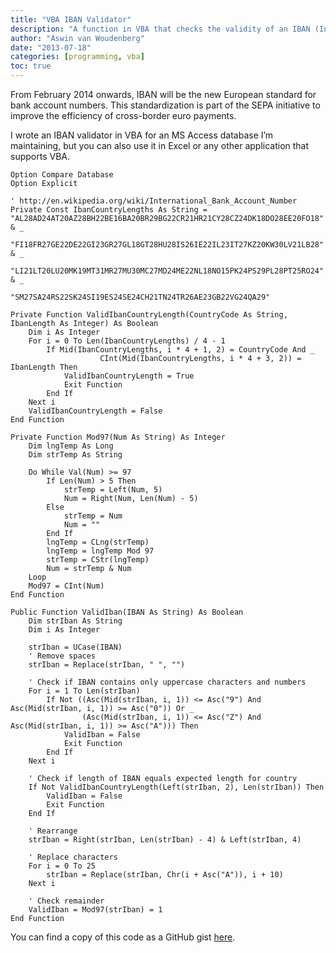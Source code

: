 ```yaml
---
title: "VBA IBAN Validator"
description: "A function in VBA that checks the validity of an IBAN (International Bank Account Number)."
author: "Aswin van Woudenberg"
date: "2013-07-18"
categories: [programming, vba]
toc: true
---
```


From February 2014 onwards, IBAN will be the new European standard for bank account numbers. This standardization is part of the SEPA initiative to improve the efficiency of cross-border euro payments. 

I wrote an IBAN validator in VBA for an MS Access database I’m maintaining, but you can also use it in Excel or any other application that supports VBA.

```.monobasic
Option Compare Database
Option Explicit

' http://en.wikipedia.org/wiki/International_Bank_Account_Number
Private Const IbanCountryLengths As String = "AL28AD24AT20AZ28BH22BE16BA20BR29BG22CR21HR21CY28CZ24DK18DO28EE20FO18" & _
                                             "FI18FR27GE22DE22GI23GR27GL18GT28HU28IS26IE22IL23IT27KZ20KW30LV21LB28" & _
                                             "LI21LT20LU20MK19MT31MR27MU30MC27MD24ME22NL18NO15PK24PS29PL28PT25RO24" & _
                                             "SM27SA24RS22SK24SI19ES24SE24CH21TN24TR26AE23GB22VG24QA29"

Private Function ValidIbanCountryLength(CountryCode As String, IbanLength As Integer) As Boolean
    Dim i As Integer
    For i = 0 To Len(IbanCountryLengths) / 4 - 1
        If Mid(IbanCountryLengths, i * 4 + 1, 2) = CountryCode And _
                    CInt(Mid(IbanCountryLengths, i * 4 + 3, 2)) = IbanLength Then
            ValidIbanCountryLength = True
            Exit Function
        End If
    Next i
    ValidIbanCountryLength = False
End Function

Private Function Mod97(Num As String) As Integer
    Dim lngTemp As Long
    Dim strTemp As String

    Do While Val(Num) >= 97
        If Len(Num) > 5 Then
            strTemp = Left(Num, 5)
            Num = Right(Num, Len(Num) - 5)
        Else
            strTemp = Num
            Num = ""
        End If
        lngTemp = CLng(strTemp)
        lngTemp = lngTemp Mod 97
        strTemp = CStr(lngTemp)
        Num = strTemp & Num
    Loop
    Mod97 = CInt(Num)
End Function

Public Function ValidIban(IBAN As String) As Boolean
    Dim strIban As String
    Dim i As Integer

    strIban = UCase(IBAN)
    ' Remove spaces
    strIban = Replace(strIban, " ", "")

    ' Check if IBAN contains only uppercase characters and numbers
    For i = 1 To Len(strIban)
        If Not ((Asc(Mid(strIban, i, 1)) <= Asc("9") And Asc(Mid(strIban, i, 1)) >= Asc("0")) Or _
                (Asc(Mid(strIban, i, 1)) <= Asc("Z") And Asc(Mid(strIban, i, 1)) >= Asc("A"))) Then
            ValidIban = False
            Exit Function
        End If
    Next i

    ' Check if length of IBAN equals expected length for country
    If Not ValidIbanCountryLength(Left(strIban, 2), Len(strIban)) Then
        ValidIban = False
        Exit Function
    End If

    ' Rearrange
    strIban = Right(strIban, Len(strIban) - 4) & Left(strIban, 4)

    ' Replace characters
    For i = 0 To 25
        strIban = Replace(strIban, Chr(i + Asc("A")), i + 10)
    Next i

    ' Check remainder
    ValidIban = Mod97(strIban) = 1
End Function
```

You can find a copy of this code as a GitHub gist [here](https://gist.github.com/afvanwoudenberg/5ab600b1bddea940f9bf7100845f8a6c).
